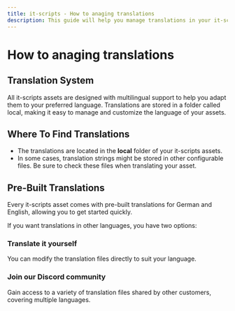 ```yaml
---
title: it-scripts - How to anaging translations
description: This guide will help you manage translations in your it-scripts assets.
---
```



# How to anaging translations

## Translation System
All it-scripts assets are designed with multilingual support to help you adapt them to your preferred language. 
Translations are stored in a folder called local, making it easy to manage and customize the language of your assets.

## Where To Find Translations
- The translations are located in the **local** folder of your it-scripts assets.
- In some cases, translation strings might be stored in other configurable files. Be sure to check these files when translating your asset.

## Pre-Built Translations
Every it-scripts asset comes with pre-built translations for German and English, allowing you to get started quickly.

If you want translations in other languages, you have two options:

<Steps>

### Translate it yourself
You can modify the translation files directly to suit your language.

### Join our Discord community
Gain access to a variety of translation files shared by other customers, covering multiple languages.

</Steps>